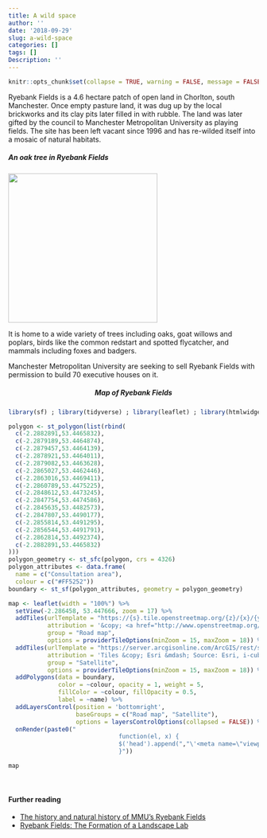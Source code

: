 ```yaml
---
title: A wild space
author: ''
date: '2018-09-29'
slug: a-wild-space
categories: []
tags: []
Description: ''
---
```


```r
knitr::opts_chunk$set(collapse = TRUE, warning = FALSE, message = FALSE, echo = FALSE)
```

Ryebank Fields is a 4.6 hectare patch of open land in Chorlton, south Manchester. Once empty pasture land, it was dug up by the local brickworks and its clay pits later filled in with rubble.  The land was later gifted by the council to Manchester Metropolitan University as playing fields. The site has been left vacant since 1996 and has re-wilded itself into a mosaic of natural habitats.

<div align="center"> <h5>An oak tree in Ryebank Fields</h5> <p><img src="/post/2018-09-29-a-wild-space_files/oak_tree.jpg" width="300px"></p></div>

It is home to a wide variety of trees including oaks, goat willows and poplars, birds like the common redstart and spotted flycatcher, and mammals including foxes and badgers.

Manchester Metropolitan University are seeking to sell Ryebank Fields with permission to build 70 executive houses on it.

<h5 style="text-align:center">Map of Ryebank Fields</h5>
``` r
library(sf) ; library(tidyverse) ; library(leaflet) ; library(htmlwidgets)

polygon <- st_polygon(list(rbind(
  c(-2.2882891,53.4465832),
  c(-2.2879189,53.4464874),
  c(-2.2879457,53.4464139),
  c(-2.2878921,53.4464011),
  c(-2.2879082,53.4463628),
  c(-2.2865027,53.4462446),
  c(-2.2863016,53.4469411),
  c(-2.2860789,53.4475225),
  c(-2.2848612,53.4473245),
  c(-2.2847754,53.4474586),
  c(-2.2845635,53.4482573),
  c(-2.2847807,53.4490177),
  c(-2.2855814,53.4491295),
  c(-2.2856544,53.4491791),
  c(-2.2862814,53.4492374),
  c(-2.2882891,53.4465832)
)))
polygon_geometry <- st_sfc(polygon, crs = 4326)
polygon_attributes <- data.frame(
  name = c("Consultation area"),
  colour = c("#FF5252"))
boundary <- st_sf(polygon_attributes, geometry = polygon_geometry)

map <- leaflet(width = "100%") %>% 
  setView(-2.286458, 53.447666, zoom = 17) %>% 
  addTiles(urlTemplate = "https://{s}.tile.openstreetmap.org/{z}/{x}/{y}.png",
           attribution = '&copy; <a href="http://www.openstreetmap.org/copyright">OpenStreetMap</a>',
           group = "Road map",
           options = providerTileOptions(minZoom = 15, maxZoom = 18)) %>% 
  addTiles(urlTemplate = "https://server.arcgisonline.com/ArcGIS/rest/services/World_Imagery/MapServer/tile/{z}/{y}/{x}", 
           attribution = 'Tiles &copy; Esri &mdash; Source: Esri, i-cubed, USDA, USGS, AEX, GeoEye, Getmapping, Aerogrid, IGN, IGP, UPR-EGP, and the GIS User Community', 
           group = "Satellite",
           options = providerTileOptions(minZoom = 15, maxZoom = 18)) %>%
  addPolygons(data = boundary, 
              color = ~colour, opacity = 1, weight = 5,
              fillColor = ~colour, fillOpacity = 0.5,
              label = ~name) %>% 
  addLayersControl(position = 'bottomright',
                   baseGroups = c("Road map", "Satellite"),
                   options = layersControlOptions(collapsed = FALSE)) %>%
  onRender(paste0("
                               function(el, x) {
                               $('head').append(","\'<meta name=\"viewport\" content=\"width=device-width, initial-scale=1.0\">\'",");
                               }"))

map
```

<br/>

#### Further reading

- [The history and natural history of MMU’s Ryebank Fields](http://stuartmarsden.blogspot.com/2015/06/the-history-and-natural-history-of-mmus.html)
- [Ryebank Fields: The Formation of a Landscape Lab](https://issuu.com/sianbury/docs/ryebank_analysis_pdf)
